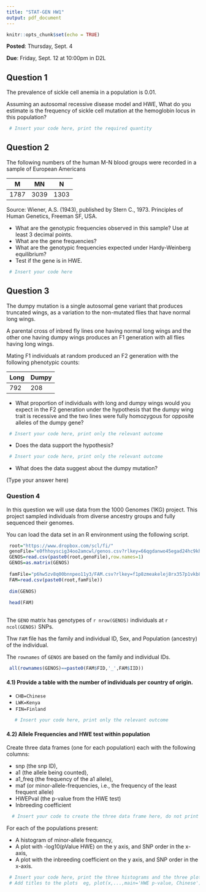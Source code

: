 ```yaml
---
title: "STAT-GEN HW1"
output: pdf_document
---
```


```r
knitr::opts_chunk$set(echo = TRUE)
```


**Posted**: Thursday, Sept. 4

**Due**: Friday, Sept. 12 at 10:00pm in D2L



## Question 1

The prevalence of sickle cell anemia in a population is 0.01. 

Assuming an autosomal recessive disease model and HWE, What do you estimate is the frequency of sickle cell mutation at the hemoglobin locus in this population?




```r
 # Insert your code here, print the required quantity

```




## Question 2

The following numbers of the human M-N blood groups were recorded in a sample of European Americans

| M | MN | N |
|----|----|----|
| 1787     |      3039     |       1303 |


Source: Wiener, A.S. (1943), published by Stern C., 1973. Principles of Human Genetics, Freeman SF, USA.

 - What are the genotypic frequencies observed in this sample? Use at least 3 decimal points.
 - What are the gene frequencies?
 - What are the genotypic frequencies expected under Hardy-Weinberg equilibrium?
 - Test if the gene is in HWE.




```r
 # Insert your code here

```


## Question 3

The dumpy mutation is a single autosomal gene variant that produces truncated wings, as a variation to the non-mutated flies that have normal long wings. 

A parental cross of inbred fly lines one having normal long wings and the other one having dumpy wings produces an F1 generation with all flies having long wings. 

Mating F1 individuals at random produced an F2 generation with the following phenotypic counts:

| Long | Dumpy |
|-----|-----|
| 792  |  208 |



  - What proportion of individuals with long and dumpy wings would you expect in the F2 generation under the hypothesis that the dumpy wing trait is recessive and the two lines were fully homozygous for opposite alleles of the dumpy gene?

  
```r
 # Insert your code here, print only the relevant outcome
```

  - Does the data support the hypothesis?
  



```r
 # Insert your code here, print only the relevant outcome
```
  
  - What does the data suggest about the dumpy mutation?

(Type your answer here)

### Question 4

In this question we will use data from the 1000 Genomes (1KG) project. This project sampled individuals from diverse ancestry groups and fully sequenced their genomes.

You can load the data set in an R environment using the following script.



```r
 root="https://www.dropbox.com/scl/fi/"
 genoFile="e0fhhoyscig34oo2amcwl/genos.csv?rlkey=66qgdanwo45egad24hc9khkkh&dl=1"
 GENOS=read.csv(paste0(root,genoFile),row.names=1)
 GENOS=as.matrix(GENOS)
 
 famFile="p6hw5zv8q00bnnpeo11y3/FAM.csv?rlkey=f1p8zmeakelej8rx357p1vkb8&dl=1"
 FAM=read.csv(paste0(root,famFile))
 
 dim(GENOS)
 
 head(FAM)
   
```


The `GENO` matrix has genotypes of `r nrow(GENOS)` individuals at `r ncol(GENOS)` SNPs.

Thw `FAM` file has the family and individual ID, Sex, and Population (ancestry) of the individual.

The `rownames` of `GENOS` are based on the family and individual IDs.




```r
 all(rownames(GENOS)==paste0(FAM$FID,'_',FAM$IID))
```

#### 4.1) Provide a table with the number of individuals per country of origin.

 - `CHB=Chinese`
 - `LWK=Kenya`
 - `FIN=Finland`
 
 
```r
   # Insert your code here, print only the relevant outcome

```


#### 4.2) Allele Frequencies and HWE test within population

Create three data frames (one for each population) each with the following columns:

  - snp (the snp ID),
  - a1 (the allele being counted),
  - a1_freq (the frequency of the a1 allele),
  - maf (or minor-allele-frequencies, i.e., the frequency of the least frequent allele)
  - HWEPval (the p-value from the HWE test)
  - Inbreeding coefficient


```r
  # Insert your code to create the three data frame here, do not print any results
```

For each of the populations present:


   - A histogram of minor-allele frequency,
   - A plot with -log10(pValue HWE) on the y axis, and SNP order in the x-axis,
   - A plot with the inbreeding coefficient on the y axis, and SNP order in the x-axis.



```r

 # Insert your code here, print the three histograms and the three plots
 # Add titles to the plots  eg, plot(x,...,main='HWE p-value, Chinese')

```
